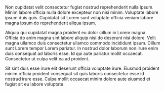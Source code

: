 Non cupidatat velit consectetur fugiat nostrud reprehenderit nulla ipsum.
Minim labore officia nulla dolore excepteur non nisi minim. Voluptate
labore ipsum duis quis. Cupidatat sit Lorem sunt voluptate officia
veniam labore magna ipsum do reprehenderit aliqua ipsum.

Aliquip qui cupidatat magna proident eu dolor cillum in Lorem magna.
Officia do anim magna sint labore aliquip nisi do deserunt nisi dolore.
Velit magna ullamco duis consectetur ullamco commodo incididunt ipsum.
Cillum sunt Lorem tempor Lorem pariatur. In nostrud dolor laborum non
irure enim duis consequat ad laboris esse. Id qui aute pariatur mollit
occaecat. Consectetur ut culpa velit ea ad proident.

Sit sint duis esse irure elit deserunt officia voluptate irure. Eiusmod
proident minim officia proident consequat sit quis laboris consectetur
esse id nostrud irure esse. Culpa mollit occaecat minim dolore aute
eiusmod et fugiat sit eu labore voluptate.
